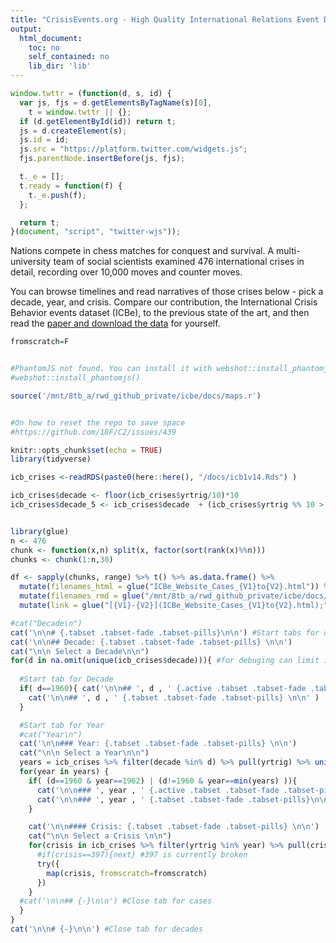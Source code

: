 ```yaml
---
title: "CrisisEvents.org - High Quality International Relations Event Data"
output:
  html_document:
    toc: no
    self_contained: no
    lib_dir: 'lib'
---
```


<!-- Global site tag (gtag.js) - Google Analytics -->
<script async src="https://www.googletagmanager.com/gtag/js?id=G-7F5V7F8W1K"></script>
<script>
  window.dataLayer = window.dataLayer || [];
  function gtag(){dataLayer.push(arguments);}
  gtag('js', new Date());

  gtag('config', 'G-7F5V7F8W1K');
</script>


<style>
    body .main-container {
        max-width: 1500px;
    }
</style>


<meta name="twitter:card" content="summary_large_image">
<meta name="twitter:site" content="@site_username">
<meta name="twitter:title" content="High quality international conflict data">
<meta name="twitter:description" content="Up than 200 characters.">
<meta name="twitter:creator" content="@creator_username">
<meta name="twitter:image:src" content="http://www.crisisevents.org/placecard.png">
<meta name="twitter:domain" content="http://www.crisisevents.org">

```js
window.twttr = (function(d, s, id) {
  var js, fjs = d.getElementsByTagName(s)[0],
    t = window.twttr || {};
  if (d.getElementById(id)) return t;
  js = d.createElement(s);
  js.id = id;
  js.src = "https://platform.twitter.com/widgets.js";
  fjs.parentNode.insertBefore(js, fjs);

  t._e = [];
  t.ready = function(f) {
    t._e.push(f);
  };

  return t;
}(document, "script", "twitter-wjs"));
```
<!-- <a class="twitter-share-button" href="https://twitter.com/intent/tweet?text=New%20Social%20Science%20Dataset%20Alert!" hashtags="DataScience,BigData,politicalscience" >Tweet</a> -->

Nations compete in chess matches for conquest and survival. A multi-university team of social scientists examined 476 international crises in detail, recording over 10,000 moves and counter moves.

You can browse timelines and read narratives of those crises below - pick a decade, year, and crisis. Compare our contribution, the International Crisis Behavior events dataset (ICBe), to the previous state of the art, and then read the [paper and download the data](https://github.com/CenterForPeaceAndSecurityStudies/ICBEdataset) for yourself.


```r
fromscratch=F


#PhantomJS not found. You can install it with webshot::install_phantomjs(). If it is installed, please make sure the phantomjs executable can be found via the PATH variable.
#webshot::install_phantomjs()

source('/mnt/8tb_a/rwd_github_private/icbe/docs/maps.r')


#On how to reset the repo to save space
#https://github.com/18F/C2/issues/439

knitr::opts_chunk$set(echo = TRUE)
library(tidyverse)

icb_crises <-readRDS(paste0(here::here(), "/docs/icb1v14.Rds") )

icb_crises$decade <- floor(icb_crises$yrtrig/10)*10
icb_crises$decade_5 <- icb_crises$decade  + (icb_crises$yrtrig %% 10 > 5)*5


library(glue)
n <- 476
chunk <- function(x,n) split(x, factor(sort(rank(x)%%n)))
chunks <- chunk(1:n,30)

df <- sapply(chunks, range) %>% t() %>% as.data.frame() %>%
  mutate(filenames_html = glue("ICBe_Website_Cases_{V1}to{V2}.html")) %>%
  mutate(filenames_rmd = glue("/mnt/8tb_a/rwd_github_private/icbe/docs/ICBe_Website_Cases_{V1}to{V2}.rmd")) %>%
  mutate(link = glue("[{V1}-{V2}](ICBe_Website_Cases_{V1}to{V2}.html);"))


```



```r

#cat("Decade\n")
cat('\n\n# {.tabset .tabset-fade .tabset-pills}\n\n') #Start tabs for decades
cat('\n\n## Decade: {.tabset .tabset-fade .tabset-pills} \n\n')
cat("\n\n Select a Decade\n\n")
for(d in na.omit(unique(icb_crises$decade))){ #for debuging can limit it to just 2 decades #[1:2]
  
  #Start tab for Decade
  if( d==1960){ cat('\n\n## ', d , ' {.active .tabset .tabset-fade .tabset-pills}\n\n') } else {
    cat('\n\n## ', d , ' {.tabset .tabset-fade .tabset-pills} \n\n' )  
  }

  #Start tab for Year
  #cat("Year\n")
  cat('\n\n### Year: {.tabset .tabset-fade .tabset-pills} \n\n')
  cat("\n\n Select a Year\n\n")
  years = icb_crises %>% filter(decade %in% d) %>% pull(yrtrig) %>% unique()
  for(year in years) {
    if( (d==1960 & year==1962) | (d!=1960 & year==min(years) )){
      cat('\n\n### ', year , ' {.active .tabset .tabset-fade .tabset-pills}\n\n') } else {
      cat('\n\n### ', year , ' {.tabset .tabset-fade .tabset-pills}\n\n' )  
    }  

    cat('\n\n#### Crisis: {.tabset .tabset-fade .tabset-pills} \n\n')
    cat("\n\n Select a Crisis \n\n")
    for(crisis in icb_crises %>% filter(yrtrig %in% year) %>% pull(crisno) ) { 
      #if(crisis==397){next} #397 is currently broken
      try({
        map(crisis, fromscratch=fromscratch)
      })
    }
  #cat('\n\n## {-}\n\n') #Close tab for cases
  }
}
cat('\n\n# {-}\n\n') #Close tab for decades

```
